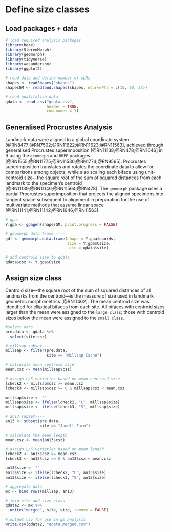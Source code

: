 # Define size classes

## Load packages + data

```r
# load required analysis packages
library(here)
library(StereoMorph)
library(geomorph)
library(tidyverse)
library(wesanderson)
library(ggplot2)

# read data and define number of sLMs ----
shapes <- readShapes("shapes")
shapesGM <- readland.shapes(shapes, nCurvePts = c(15, 20, 35))

# read qualitative data
qdata <- read.csv("qdata.csv", 
                  header = TRUE, 
                  row.names = 1)
```

## Generalised Procrustes Analysis

Landmark data were aligned to a global coordinate system [@RN8477;@RN7502;@RN11622;@RN11623;@RN11563], achieved through generalised Procrustes superimposition [@RN11138;@RN478;@RN1646] in R using the `geomorph` and `RRPP` packages [@RN1655;@RN11775;@RN11530;@RN1774;@RN9565]. Procrustes superimposition translates and rotates the coordinate data to allow for comparisons among objects, while also scaling each biface using unit-centroid size---the square root of the sum of squared distances from each landmark to the specimen’s centroid [@RN11139;@RN11140;@RN11564;@RN478]. The `geomorph` package uses a partial Procrustes superimposition that projects the aligned specimens into tangent space subsequent to alignment in preparation for the use of multivariate methods that assume linear space [@RN11141;@RN11142;@RN1646;@RN11563]. 

```r
# gpa ----
Y.gpa <- gpagen(shapesGM, print.progress = FALSE)

# geomorph data frame ----
gdf <- geomorph.data.frame(shape = Y.gpa$coords, 
                           size = Y.gpa$Csize,
                           site = qdata$site)

# add centroid size to qdata
qdata$csz <- Y.gpa$Csize
```

## Assign size class

Centroid size---the square root of the sum of squared distances of all landmarks from the centroid---is the measure of size used in landmark geometric morphometrics [@RN11462]. The mean centroid size was identified for elliptical bifaces from each site. All bifaces with centroid sizes larger than the mean were assigned to the `large class`; those with centroid sizes below the mean were assigned to the `small class`.

```r
#select vars
pre.data <- qdata %>% 
  select(site:csz)

# millsap subset----
millsap <- filter(pre.data,
                  site == "Millsap Cache")

# calculate mean centroid size
mean.csz <- mean(millsap$csz)

# assign L/S varieties based on mean centroid size
lcheck2 <- millsap$csz >= mean.csz
lcheck3 <- millsap$csz >= 0 & millsap$csz < mean.csz

millsap$size <- ""
millsap$size <- ifelse(lcheck2, "L", millsap$size)
millsap$size <- ifelse(lcheck3, "S", millsap$size)

# an13 subset----
an13 <- subset(pre.data,
               site == "Jowell Farm")

# calculate the mean length
mean.csz <- mean(an13$csz)

# assign L/S varieties based on mean length
lcheck2 <- an13$csz >= mean.csz
lcheck3 <- an13$csz >= 0 & an13$csz < mean.csz

an13$size <- ""
an13$size <- ifelse(lcheck2, "L", an13$size)
an13$size <- ifelse(lcheck3, "S", an13$size)

# aggregate data
mx <- bind_rows(millsap, an13)

# join site and size class
qdata2 <- mx %>% 
  unite("merged", site, size, remove = FALSE)

# output csv for use in gm analysis
write.csv(qdata2, "qdata.merged.csv")
```
